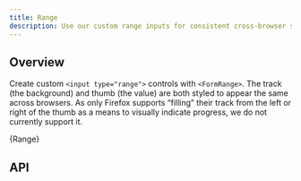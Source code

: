 ```yaml
---
title: Range
description: Use our custom range inputs for consistent cross-browser styling and built-in customization.
---
```



## Overview

Create custom `<input type="range">` controls with `<FormRange>`. The track
(the background) and thumb (the value) are both styled to appear the same
across browsers. As only Firefox supports “filling” their track from the left
or right of the thumb as a means to visually indicate progress, we do not
currently support it.

<CodeBlock language="jsx" live>
  {Range}
</CodeBlock>

## API

